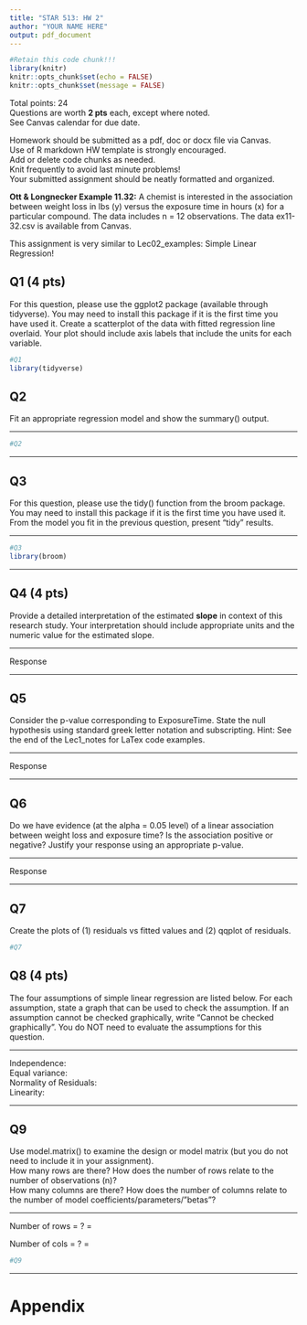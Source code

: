 ---
title: "STAR 513: HW 2"
author: "YOUR NAME HERE"
output: pdf_document
---

```{r setup, include=FALSE}
#Retain this code chunk!!!
library(knitr)
knitr::opts_chunk$set(echo = FALSE)
knitr::opts_chunk$set(message = FALSE)
```

Total points: 24 \
Questions are worth **2 pts** each, except where noted. \
See Canvas calendar for due date. \

Homework should be submitted as a pdf, doc or docx file via Canvas. \
Use of R markdown HW template is strongly encouraged. \
Add or delete code chunks as needed. \
Knit frequently to avoid last minute problems! \
Your submitted assignment should be neatly formatted and organized. \

**Ott & Longnecker Example 11.32:**  A chemist is interested in the association between weight loss in lbs (y) versus the exposure time in hours (x) for a particular compound. The data includes n = 12 observations. The data ex11-32.csv is available from Canvas.  

This assignment is very similar to Lec02_examples: Simple Linear Regression!

## Q1 (4 pts)

For this question, please use the ggplot2 package (available through tidyverse).  You may need to install this package if it is the first time you have used it. Create a scatterplot of the data with fitted regression line overlaid.  Your plot should include axis labels that include the units for each variable.

```{r, Q1, out.width = "70%"}
#Q1
library(tidyverse)

```

## Q2 

Fit an appropriate regression model and show the summary() output.

*****
```{r, Q2}
#Q2


```
*****

## Q3 

For this question, please use the tidy() function from the broom package. You may need to install this package if it is the first time you have used it.  From the model you fit in the previous question, present "tidy" results. 

*****
```{r, Q3}
#Q3
library(broom)

```
*****

## Q4 (4 pts)

Provide a detailed interpretation of the estimated **slope** in context of this research study.  Your interpretation should include appropriate units and the numeric value for the estimated slope.  

*****
Response

*****

## Q5

Consider the p-value corresponding to ExposureTime.  State the null hypothesis using standard greek letter notation and subscripting.  Hint: See the end of the Lec1_notes for LaTex code examples.

*****
Response

*****


## Q6 

Do we have evidence (at the alpha = 0.05 level) of a linear association between weight loss and exposure time? Is the association positive or negative? Justify your response using an appropriate p-value.  

*****
Response

*****

## Q7

Create the plots of (1) residuals vs fitted values and (2) qqplot of residuals. 

```{r, Q7, out.width = "70%"}
#Q7 

```

## Q8 (4 pts) 

The four assumptions of simple linear regression are listed below.  For each assumption, state a graph that can be used to check the assumption.  If an assumption cannot be checked graphically, write "Cannot be checked graphically".  You do NOT need to evaluate the assumptions for this question.  

*****
Independence:  \
Equal variance: \
Normality of Residuals: \
Linearity:  \

*****

## Q9

Use model.matrix() to examine the design or model matrix (but you do not need to
include it in your assignment). \
How many rows are there? How does the number of rows relate to the number of observations (n)? \
How many columns are there? How does the number of columns relate to the number of model coefficients/parameters/”betas”? \

*****
Number of rows = ? = 

Number of cols = ? =   

```{r, Q9}
#Q9

```

*****


# Appendix
```{r show-code, ref.label = all_labels(), echo = TRUE, eval = FALSE}
```